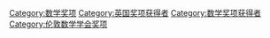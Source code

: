 [[Category:数学奖项|Category:数学奖项]]
[[Category:英国奖项获得者|Category:英国奖项获得者]]
[[Category:数学奖项获得者|Category:数学奖项获得者]]
[[Category:伦敦数学学会奖项|Category:伦敦数学学会奖项]]